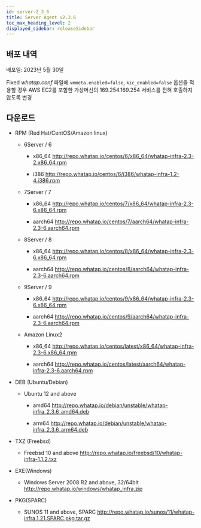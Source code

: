 ```yaml
---
id: server-2_3_6
title: Server Agent v2.3.6
toc_max_heading_level: 2
displayed_sidebar: releaseSidebar
---
```


## 배포 내역

배포일: 2023년 5월 30일

<p><Status>Fixed</Status> <em>whatap.conf</em> 파일에 <code>vmmeta.enabled=false</code>, <code>kic_enabled=false</code> 옵션을 적용할 경우 AWS EC2를 포함한 가상머신의 169.254.169.254 서비스를 전혀 호출하지 않도록 변경</p>

## 다운로드

- RPM (Red Hat/CentOS/Amazon linux)

  - 6Server / 6
    
    - x86_64 http://repo.whatap.io/centos/6/x86_64/whatap-infra-2.3-2.x86_64.rpm
    
    - i386 http://repo.whatap.io/centos/6/i386/whatap-infra-1.2-4.i386.rpm
  
  - 7Server / 7
    
    - x86_64 http://repo.whatap.io/centos/7/x86_64/whatap-infra-2.3-6.x86_64.rpm
    
    - aarch64 http://repo.whatap.io/centos/7/aarch64/whatap-infra-2.3-6.aarch64.rpm
  
  - 8Server / 8
    
    - x86_64 http://repo.whatap.io/centos/8/x86_64/whatap-infra-2.3-6.x86_64.rpm
    
    - aarch64 http://repo.whatap.io/centos/8/aarch64/whatap-infra-2.3-6.aarch64.rpm
  
  - 9Server / 9
  
    - x86_64 http://repo.whatap.io/centos/9/x86_64/whatap-infra-2.3-6.x86_64.rpm
  
    - aarch64 http://repo.whatap.io/centos/9/aarch64/whatap-infra-2.3-6.aarch64.rpm
  
  - Amazon Linux2

    - x86_64 http://repo.whatap.io/centos/latest/x86_64/whatap-infra-2.3-6.x86_64.rpm
  
    - aarch64 http://repo.whatap.io/centos/latest/aarch64/whatap-infra-2.3-6.aarch64.rpm

- DEB (Ubuntu/Debian)
  - Ubuntu 12 and above

    - amd64 http://repo.whatap.io/debian/unstable/whatap-infra_2.3.6_amd64.deb
    
    - arm64 http://repo.whatap.io/debian/unstable/whatap-infra_2.3.6_arm64.deb

- TXZ (Freebsd)

    - Freebsd 10 and above http://repo.whatap.io/freebsd/10/whatap-infra-1.1.2.txz

- EXE(Windows)

    - Windows Server 2008 R2 and above, 32/64bit http://repo.whatap.io/windows/whatap_infra.zip

- PKG(SPARC)

    - SUNOS 11 and above, SPARC http://repo.whatap.io/sunos/11/whatap-infra.1.21.SPARC.pkg.tar.gz